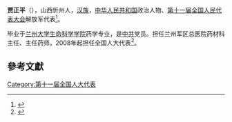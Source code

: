 '''贾正平'''（{{bd|1957年||}}），山西忻州人，[[汉族|汉族]]，[[中华人民共和国|中华人民共和国]]政治人物、[[第十一届全国人民代表大会|第十一届全国人民代表大会]]解放军代表<ref>{{cite web|author=新华网|title=第十一届全国人大代表|url=http://news.xinhuanet.com/ziliao/2008-03/03/content_7708230.htm?node=36628|publisher=新华网|accessdate=2014-01-07|archive-date=2014-01-10|archive-url=https://web.archive.org/web/20140110211415/http://news.xinhuanet.com/ziliao/2008-03/03/content_7708230.htm?node=36628|dead-url=no}}</ref>。

毕业于[[兰州大学生命科学学院|兰州大学生命科学学院]]药学专业，是[[中共|中共]]党员。担任兰州军区总医院药材科主任、主任药师。2008年起担任全国人大代表<ref>{{cite news|title=全国人大代表信息-贾正平|url=http://210.82.31.1:8084/delegate/viewDelegate.action?dbid=112913|accessdate=2013-04-05|newspaper=全国人大网|archive-url=https://web.archive.org/web/20140528012859/http://www.npc.gov.cn/delegate/viewDelegate.action?dbid=112913|archive-date=2014-05-28|dead-url=yes}}</ref>。

==參考文獻==
{{reflist}}
[[Category:第十一届全国人大代表|Category:第十一届全国人大代表]]